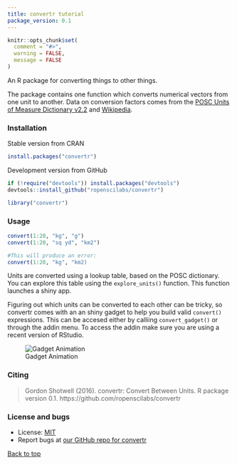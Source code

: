```yaml
---
title: convertr tutorial
package_version: 0.1
---
```


```r
knitr::opts_chunk$set(
  comment = "#>",
  warning = FALSE,
  message = FALSE
)
```

An R package for converting things to other things.

The package contains one function which converts numerical vectors from one unit to another. Data on conversion factors comes from the [POSC Units of Measure Dictionary v2.2](http://w3.energistics.org/uom/poscUnits22.xml) and [Wikipedia](https://en.wikipedia.org/wiki/Conversion_of_units).


### Installation

Stable version from CRAN

```r
install.packages("convertr")
```


Development version from GitHub

```r
if (!require("devtools")) install.packages("devtools")
devtools::install_github("ropenscilabs/convertr")
```

```r
library("convertr")
```


### Usage


```r
convert(1:20, "kg", "g")
convert(1:20, "sq yd", "km2")

#This will produce an error:
convert(1:20, "kg", "km2)
```

Units are converted using a lookup table, based on the POSC dictionary. You can explore this table using the `explore_units()` function. This function launches a shiny app.

Figuring out which units can be converted to each other can be tricky, so convertr comes with an an shiny gadget to help you build valid `convert()` expressions. This can be accesed either by calliing `convert_gadget()` or through the addin menu. To access the addin make sure you are using a recent version of RStudio.

![Gadget Animation](/img/tutorial-images/convertr/convertr_gif.gif)

### Citing

> Gordon Shotwell (2016). convertr: Convert Between Units. R package version 0.1. https://github.com/ropenscilabs/convertr


### License and bugs

* License: [MIT](http://opensource.org/licenses/MIT)
* Report bugs at [our GitHub repo for convertr](https://github.com/ropenscilabs/convertr/issues?state=open)


[Back to top](#top)
